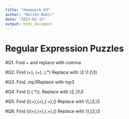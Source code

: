 ```yaml
---
title: "Homework_03"
author: "Melike Bakir"
date: "2023-02-12"
output: html_document
---
```

# Regular Expression Puzzles

#Q1. Find \s\s+ and replace with comma

#Q2. Find (\w+), (\w+), (.*) Replace with \2 \1 (\3)

#Q3. Find .mp3\s Replace with mp3\n 

#Q4. Find (\d{4}) (.*)(.\w{2}\d) Replace with \2_\1\3

#Q5. Find (\w)(\w+),(\w+),(.+),(\d+) Replace with \1_\3,\5

#Q6. Find (\w)(\w+),(\w+),(.+),(\d+) Replace wiht \1_\3,\5


